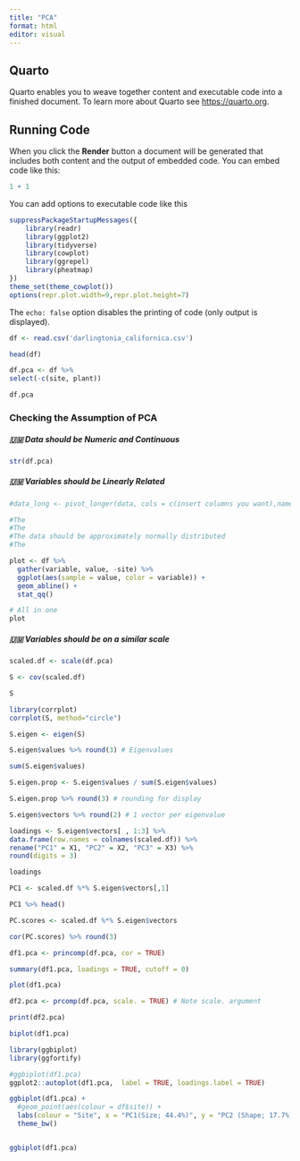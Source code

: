 ```yaml
---
title: "PCA"
format: html
editor: visual
---
```


## Quarto

Quarto enables you to weave together content and executable code into a finished document. To learn more about Quarto see <https://quarto.org>.

## Running Code

When you click the **Render** button a document will be generated that includes both content and the output of embedded code. You can embed code like this:

```r
1 + 1
```

You can add options to executable code like this

```r
suppressPackageStartupMessages({
    library(readr)
    library(ggplot2)
    library(tidyverse)
    library(cowplot)
    library(ggrepel)
    library(pheatmap)
})
theme_set(theme_cowplot())
options(repr.plot.width=9,repr.plot.height=7)
```

The `echo: false` option disables the printing of code (only output is displayed).

```r
df <- read.csv('darlingtonia_californica.csv')
```

```r
head(df)
```

```r
df.pca <- df %>%
select(-c(site, plant))
```

```r
df.pca
```

### Checking the Assumption of PCA

##### 🇺🇲 Data should be Numeric and Continuous

```r
str(df.pca)
```

##### 🇺🇲 Variables should be Linearly Related

```r
#data_long <- pivot_longer(data, cols = c(insert columns you want),names_to = 'key')
```

```r

#The 
#The 
#The data should be approximately normally distributed
#The 
```

```r
plot <- df %>% 
  gather(variable, value, -site) %>% 
  ggplot(aes(sample = value, color = variable)) +
  geom_abline() +
  stat_qq() 

# All in one
plot
```

##### 🇺🇲 Variables should be on a similar scale

```r
scaled.df <- scale(df.pca)
```

```r
S <- cov(scaled.df)
```

```r
S
```

```r
library(corrplot)
corrplot(S, method="circle")
```

```r
S.eigen <- eigen(S)
```

```r
S.eigen$values %>% round(3) # Eigenvalues
```

```r
sum(S.eigen$values)
```

```r
S.eigen.prop <- S.eigen$values / sum(S.eigen$values)
```

```r
S.eigen.prop %>% round(3) # rounding for display
```

```r
S.eigen$vectors %>% round(2) # 1 vector per eigenvalue
```

```r
loadings <- S.eigen$vectors[ , 1:3] %>%
data.frame(row.names = colnames(scaled.df)) %>%
rename("PC1" = X1, "PC2" = X2, "PC3" = X3) %>%
round(digits = 3)

loadings
```

```r
PC1 <- scaled.df %*% S.eigen$vectors[,1]

PC1 %>% head()
```

```r
PC.scores <- scaled.df %*% S.eigen$vectors
```

```r
cor(PC.scores) %>% round(3)
```

```r
df1.pca <- princomp(df.pca, cor = TRUE)
```

```r
summary(df1.pca, loadings = TRUE, cutoff = 0)
```

```r
plot(df1.pca)
```

```r
df2.pca <- prcomp(df.pca, scale. = TRUE) # Note scale. argument
```

```r
print(df2.pca)
```

```r
biplot(df1.pca)
```

```r
library(ggbiplot)
library(ggfortify)
```

```r
#ggbiplot(df1.pca)
ggplot2::autoplot(df1.pca,  label = TRUE, loadings.label = TRUE)
```

```r
ggbiplot(df1.pca) + 
  #geom_point(aes(colour = df$site)) +
  labs(colour = "Site", x = "PC1(Size; 44.4%)", y = "PC2 (Shape; 17.7%)") +
  theme_bw()
```

```r

```

```r

ggbiplot(df1.pca)
```
